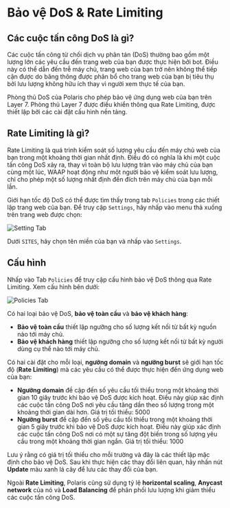 # Bảo vệ DoS & Rate Limiting

## Các cuộc tấn công DoS là gì?

Các cuộc tấn công từ chối dịch vụ phân tán (DoS) thường bao gồm một lượng lớn các yêu cầu đến trang web của bạn được
thực hiện bởi bot. Điều này có thể dẫn đến trễ máy chủ, trang web của bạn trở nên không thể tiếp cận được do băng thông
được phân bổ cho trang web của bạn bị tiêu thụ bởi lưu lượng không hữu ích thay vì người xem thực tế của bạn.

Phòng thủ DoS của Polaris cho phép bảo vệ ứng dụng web của bạn trên Layer 7. Phòng thủ Layer 7 được điều
khiển thông qua Rate Limiting, được thiết lập bởi các cài đặt cấu hình nền tảng.

## Rate Limiting là gì?

Rate Limiting là quá trình kiểm soát số lượng yêu cầu đến máy chủ web của bạn trong một khoảng thời gian nhất định.
Điều đó có nghĩa là khi một cuộc tấn công DoS xảy ra, thay vì toàn bộ lưu lượng tràn vào máy chủ của bạn cùng một lúc,
WAAP hoạt động như một người bảo vệ kiểm soát lưu lượng, chỉ cho phép một số lượng nhất định đến đích trên máy chủ của
bạn mỗi lần.

Giới hạn tốc độ DoS có thể được tìm thấy trong tab `Policies` trong các thiết lập trang web của bạn. Để truy cập
`Settings`, hãy nhấp vào menu thả xuống trên trang web được chọn:

![Setting Tab](/img/security-center/overview/settings-tab.png)

Dưới `SITES`, hãy chọn tên miền của bạn và nhấp vào `Settings`.

## Cấu hình

Nhấp vào Tab `Policies` để truy cập cấu hình bảo vệ DoS thông qua Rate Limiting. Xem cấu hình bên dưới:

![Policies Tab](/img/security-center/ddos/policies-tab.png)

Có hai loại bảo vệ DoS, **bảo vệ toàn cầu** và **bảo vệ khách hàng**:

-	**Bảo vệ toàn cầu** thiết lập ngưỡng cho số lượng kết nối từ bất kỳ nguồn nào tới máy chủ.
-	**Bảo vệ khách hàng** thiết lập ngưỡng cho số lượng kết nối từ bất kỳ người dùng cụ thể nào tới máy chủ.

Có hai cài đặt cho mỗi loại, **ngưỡng domain** và **ngưỡng burst** sẽ giới hạn tốc độ (**Rate Limiting**) mà các yêu
cầu có thể được thực hiện đến ứng dụng web của bạn:

-	**Ngưỡng domain** đề cập đến số yêu cầu tối thiểu trong một khoảng thời gian 10 giây trước khi bảo vệ DoS được kích hoạt.
Điều này giúp xác định các cuộc tấn công DoS nơi yêu cầu tăng dần theo số lượng trong một khoảng thời gian dài hơn.
Giá trị tối thiểu: 5000
-	**Ngưỡng burst** đề cập đến số yêu cầu tối thiểu trong một khoảng thời gian 5 giây trước khi bảo vệ DoS được kích hoạt.
Điều này giúp xác định các cuộc tấn công DoS nơi có một sự tăng đột biến trong số lượng yêu cầu trong một khoảng thời
gian ngắn. Giá trị tối thiểu: 1000

Lưu ý rằng có giá trị tối thiểu cho mỗi trường và đây là các thiết lập mặc định cho bảo vệ DoS. Sau khi thực hiện các
thay đổi liên quan, hãy nhấn nút **Update** màu xanh lá cây để lưu các thay đổi của bạn.

Ngoài **Rate Limiting**, Polaris cũng sử dụng tỷ lệ **horizontal scaling**, **Anycast network** của nó và **Load Balancing**
để phân phối lưu lượng khi giảm thiểu các cuộc tấn công DoS.
